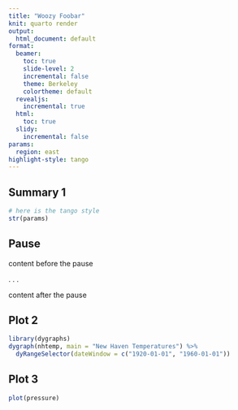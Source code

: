 ```yaml
---
title: "Woozy Foobar"
knit: quarto render
output:
  html_document: default
format: 
  beamer: 
    toc: true
    slide-level: 2
    incremental: false
    theme: Berkeley
    colortheme: default
  revealjs:
    incremental: true
  html:
    toc: true
  slidy:
    incremental: false
params:
  region: east
highlight-style: tango
---
```


## Summary 1

```r
# here is the tango style
str(params)
```

## Pause

content before the pause

. . .

content after the pause

## Plot 2

```r
library(dygraphs)
dygraph(nhtemp, main = "New Haven Temperatures") %>% 
  dyRangeSelector(dateWindow = c("1920-01-01", "1960-01-01"))
```

## Plot 3

```r
plot(pressure)
```
